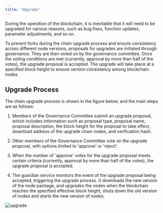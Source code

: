 ```yaml
---
title: "Upgrade"
---
```


During the operation of the blockchain, it is inevitable that it will need to be upgraded for various reasons, such as bug fixes, function updates, parameter adjustments, and so on.

To prevent forks during the chain upgrade process and ensure consistency across different node versions, proposals for upgrades are initiated through governance. They are then voted on by the governance committee. Once the voting conditions are met (currently, approval by more than half of the votes), the upgrade proposal is accepted. The upgrade will take place at a specified block height to ensure version consistency among blockchain nodes

## Upgrade Process

The chain upgrade process is shown in the figure below, and the main steps are as follows:

1. Members of the Governance Committee submit an upgrade proposal, which includes information such as proposal type, proposal name, proposal description, the block height for the proposal to take effect, download address of the upgrade chain nodes, and verification hash.

2. Other members of the Governance Committee vote on the upgrade proposal, with options limited to 'approve' or 'reject'.

3. When the number of 'approve' votes for the upgrade proposal meets certain criteria (currently, approval by more than half of the votes), the upgrade proposal is accepted.

4. The guardian service monitors the event of the upgrade proposal being accepted, triggering the upgrade process. It downloads the new version of the node package, and upgrades the nodes when the blockchain reaches the specified effective block height, shuts down the old version of nodes and starts the new version of nodes.

![upgrade](/en/images/upgrade.png)

